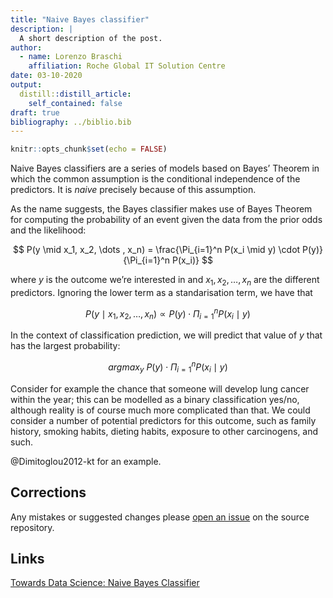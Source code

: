 ```yaml
---
title: "Naive Bayes classifier"
description: |
  A short description of the post.
author:
  - name: Lorenzo Braschi
    affiliation: Roche Global IT Solution Centre
date: 03-10-2020
output:
  distill::distill_article:
    self_contained: false
draft: true
bibliography: ../biblio.bib
---
```


```r
knitr::opts_chunk$set(echo = FALSE)
```

Naive Bayes classifiers are a series of models based on Bayes' Theorem in which the common assumption is the conditional independence of the predictors. It is _naive_ precisely because of this assumption. 

As the name suggests, the Bayes classifier makes use of Bayes Theorem for computing the probability of an event given the data from the prior odds and the likelihood: 

$$
P(y \mid x_1, x_2, \dots , x_n) = \frac{\Pi_{i=1}^n P(x_i \mid y) \cdot P(y)}{\Pi_{i=1}^n P(x_i)}
$$

where $y$ is the outcome we're interested in and $x_1, x_2, \dots , x_n$ are the different predictors. Ignoring the lower term as a standarisation term, we have that 

$$
P(y \mid x_1, x_2, \dots , x_n) \propto P(y) \cdot \Pi_{i=1}^n P(x_i \mid y)
$$

In the context of classification prediction, we will predict that value of $y$ that has the largest probability: 

$$
argmax_y ~ P(y) \cdot \Pi_{i=1}^n P(x_i \mid y)
$$



Consider for example the chance that someone will develop lung cancer within the year; this can be modelled as a binary classification yes/no, although reality is of course much more complicated than that. We could consider a number of potential predictors for this outcome, such as family history, smoking habits, dieting habits, exposure to other carcinogens, and such. 

<aside>
@Dimitoglou2012-kt for an example.
</aside>

## Corrections {.appendix}


Any mistakes or suggested changes please [open an issue](https://github.com/Lornebradia/r-experiments/issues/new) on the source repository. 

## Links {.appendix}

[Towards Data Science: Naive Bayes Classifier](https://towardsdatascience.com/naive-bayes-classifier-81d512f50a7c)